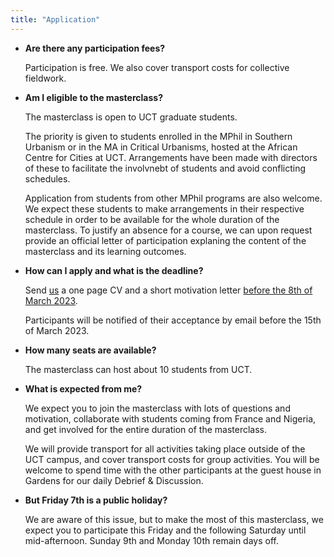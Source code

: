---
title: "Application"
---



-   **Are there any participation fees?**

    Participation is free. We also cover transport costs for collective fieldwork.

-   **Am I eligible to the masterclass?**

    The masterclass is open to UCT graduate students. 
    
    The priority is given to students enrolled in the MPhil in Southern Urbanism or in the MA in Critical Urbanisms, hosted at the African Centre for Cities at UCT. Arrangements have been made with directors of these to facilitate the involvnebt of students and avoid conflicting schedules.

    Application from students from other MPhil programs are also welcome. We expect these students to make arrangements in their respective schedule in order to be available for the whole duration of the masterclass. To justify an absence for a course, we can upon request provide an official letter of participation explaning the content of the masterclass and its learning outcomes.

-   **How can I apply and what is the deadline?**

    Send [us](mailto:%20julien.migozzi@ouce.ox.ac.uk,%20laura.nkula@uct.ac.za,%20pauline.guinard@ens.fr) a one page CV and a short motivation letter <ins>before the 8th of March 2023</ins>.
    
    Participants will be notified of their acceptance by email before the 15th of March 2023. 

-   **How many seats are available?**

    The masterclass can host about 10 students from UCT.

-   **What is expected from me?**

    We expect you to join the masterclass with lots of questions and motivation, collaborate with students coming from France and Nigeria, and get involved for the entire duration of the masterclass. 

    We will provide transport for all activities taking place outside of the UCT campus, and cover transport costs for group activities. You will be welcome to spend time with the other participants at the guest house in Gardens for our daily Debrief & Discussion.

-   **But Friday 7th is a public holiday?**

    We are aware of this issue, but to make the most of this masterclass, we expect you to participate this Friday and the following Saturday until mid-afternoon. Sunday 9th and Monday 10th remain days off.
